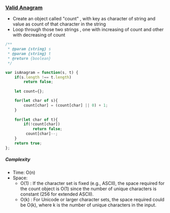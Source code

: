 ### [Valid Anagram](https://leetcode.com/problems/valid-anagram)

- Create an object called "count" , with key as character of string and value as count of that character in the string
- Loop through those two strings , one with increasing of count and other with decreasing of count

```js copy
/**
 * @param {string} s
 * @param {string} t
 * @return {boolean}
 */

var isAnagram = function(s, t) {
    if(s.length !== t.length)
        return false;
    
    let count={};

    for(let char of s){
        count[char] = (count[char] || 0) + 1;
    }
    
    for(let char of t){
        if(!count[char])
            return false;
         count[char]--;
    }
    return true;
};
```

##### Complexity

- Time: O(n)
- Space: 
  - O(1) : If the character set is fixed (e.g., ASCII), the space required for the count object is O(1) since the number of unique characters is constant (256 for extended ASCII).
  - O(k) : For Unicode or larger character sets, the space required could be O(k), where k is the number of unique characters in the input.
